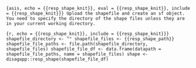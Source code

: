```{asis, echo = {{resp_shape_knit}}, eval = {{resp_shape_knit}}, include = {{resp_shape_knit}}}
Upload the shapefile and create an sf object. You need to specify the directory of the shape files unless they are in your current working directory.
```

```{r, echo = {{resp_shape_knit}}, include = {{resp_shape_knit}}}
shapefile_directory <- ""
shapefile_files <- {{resp_shape_path}}
shapefile_file_paths <- file.path(shapefile_directory, shapefile_files)
shapefile_file_df <- data.frame(datapath = shapefile_file_paths, name = shapefile_files)
shape <- disagapp::resp_shape(shapefile_file_df)
```
